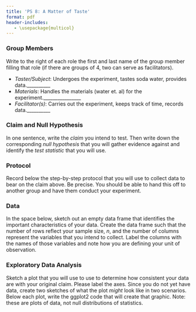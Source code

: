 ```yaml
---
title: 'PS 8: A Matter of Taste'
format: pdf
header-includes:
   - \usepackage{multicol}
---
```


\vspace{-3cm}

### Group Members
Write to the right of each role the first and last name of the group member filling that role (if there are groups of 4, two can serve as facilitators).

- *Taster/Subject*: Undergoes the experiment, tastes soda water, provides data.__________
- *Materials*: Handles the materials (water et. al) for the experiment.________________
- *Facilitator(s)*: Carries out the experiment, keeps track of time, records data.__________

### Claim and Null Hypothesis

In one sentence, write the _claim_ you intend to test. Then write down the corresponding _null hypothesis_ that you will gather evidence against and identify the _test statistic_ that you will use.

\vspace{1cm}

### Protocol

Record below the step-by-step protocol that you will use to collect data to bear on the claim above. Be precise. You should be able to hand this off to another group and have them conduct your experiment.

\newpage

### Data

In the space below, sketch out an empty data frame that identifies the important characteristics of your data. Create the data frame such that the number of rows reflect your sample size, $n$, and the number of columns represent the variables that you intend to collect. Label the columns with the names of those variables and note how you are defining your unit of observation.


\vspace{9cm}

### Exploratory Data Analysis

Sketch a plot that you will use to use to determine how consistent your data are with your original claim. Please label the axes. Since you do not yet have data, create two sketches of what the plot *might* look like in two scenarios. Below each plot, write  the ggplot2 code that will create that graphic. Note: these are plots of data, not null distributions of statistics.

\setlength{\tabcolsep}{35pt}
\begin{table*}[h]
  \centering
  \begin{tabular}{lr}
\emph{Scenario 1: Data supports claim} & \emph{Scenario 2: Data does not support claim}
  \end{tabular}
\end{table*}


